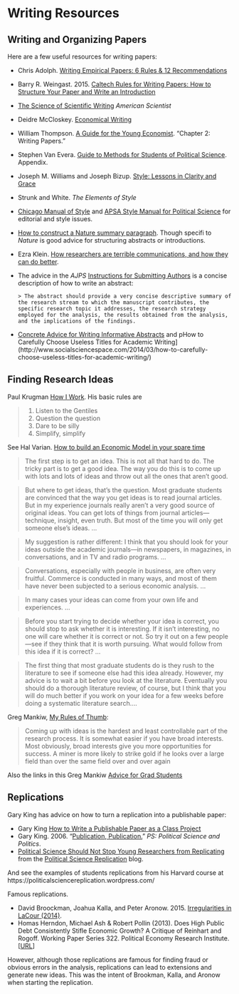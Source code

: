 # Writing Resources

## Writing and Organizing Papers

Here are a few useful resources for writing papers:

- Chris Adolph. [Writing Empirical Papers: 6 Rules & 12 Recommendations](http://faculty.washington.edu/cadolph/503/papers.pdf)
- Barry R. Weingast. 2015. [Caltech Rules for Writing Papers: How to Structure Your Paper and Write an Introduction](https://web.stanford.edu/group/mcnollgast/cgi-bin/wordpress/wp-content/uploads/2013/10/CALTECH.RUL_..pdf)
- [The Science of Scientific Writing](http://www.americanscientist.org/issues/id.877,y.0,no.,content.true,page.1,css.print/issue.aspx) *American Scientist*
- Deidre McCloskey. [Economical Writing](http://www.amazon.com/Economical-Writing-Deirdre-McCloskey/dp/1577660633/)
- William Thompson. [A Guide for the Young Economist](http://www.amazon.com/Guide-Young-Economist-MIT-Press/dp/026251589X). "Chapter 2: Writing Papers."
- Stephen Van Evera. [Guide to Methods for Students of Political Science](http://www.amazon.com/Guide-Methods-Students-Political-Science/dp/080148457X). Appendix.
- Joseph M. Williams and Joseph Bizup. [Style: Lessons in Clarity and Grace](http://www.amazon.com/dp/0321898680/)
- Strunk and White. *The Elements of Style*
- [Chicago Manual of Style](http://www.chicagomanualofstyle.org/) and [APSA Style Manual for Political Science](http://www.apsanet.org/Portals/54/APSA%20Files/publications/APSAStyleManual2006.pdf) for editorial and style issues.
- [How to construct a Nature summary paragraph](http://www.nature.com/nature/authors/gta/Letter_bold_para.doc). Though specifi to *Nature* is good advice for structuring abstracts or introductions.
- Ezra Klein. [How researchers are terrible communications, and how they can do better](http://chrisblattman.com/2015/11/05/ezra-klein-how-researchers-are-terrible-communicators-and-how-they-can-do-better/).
- The advice in the *AJPS* [Instructions for Submitting Authors](http://ajps.org/guidelines-for-manuscripts/) is a concise description of how to write an abstract:

      > The abstract should provide a very concise descriptive summary of the research stream to which the manuscript contributes, the specific research topic it addresses, the research strategy employed for the analysis, the results obtained from the analysis, and the implications of the findings.

- [Concrete Advice for Writing Informative Abstracts](http://connection.sagepub.com/blog/sage-connection/2014/05/15/concrete-advice-for-writing-informative-abstracts/) and pHow to Carefully Choose Useless Titles for Academic Writing](http://www.socialsciencespace.com/2014/03/how-to-carefully-choose-useless-titles-for-academic-writing/)


## Finding Research Ideas

Paul Krugman [How I Work](http://web.mit.edu/krugman/www/howiwork.html). His basic rules are

> 1. Listen to the Gentiles
> 2. Question the question
> 3. Dare to be silly
> 4. Simplify, simplify

See Hal Varian. [How to build an Economic Model in your spare time](http://people.ischool.berkeley.edu/~hal/Papers/how.pdf)

> The first step is to get an idea. This is not all that hard to do. The tricky part is to get
a good idea. The way you do this is to come up with lots and lots of ideas and throw out
all the ones that aren’t good.

> But where to get ideas, that’s the question. Most graduate students are convinced
that the way you get ideas is to read journal articles. But in my experience journals
really aren’t a very good source of original ideas. You can get lots of things from journal
articles—technique, insight, even truth. But most of the time you will only get someone
else’s ideas. ...

> My suggestion is rather different: I think that you should look for your ideas outside
the academic journals—in newspapers, in magazines, in conversations, and in TV and
radio programs. ...

> Conversations, especially with people in business, are often very fruitful. Commerce
is conducted in many ways, and most of them have never been subjected to a serious
economic analysis. ...

> In many cases your ideas can come from your own life and experiences. ...

> Before you start trying to decide whether your idea is correct, you should stop to ask
whether it is interesting. If it isn’t interesting, no one will care whether it is correct or not.
So try it out on a few people—see if they think that it is worth pursuing. What would
follow from this idea if it is correct? ...

> The first thing that most graduate students do is they rush to the literature to see if
someone else had this idea already. However, my advice is to wait a bit before you look
at the literature. Eventually you should do a thorough literature review, of course, but I
think that you will do much better if you work on your idea for a few weeks before doing
a systematic literature search....

Greg Mankiw, [My Rules of Thumb](http://faculty.som.yale.edu/jameschoi/mankiw_tips.pdf):

> Coming up with ideas is the hardest and least controllable
> part of the research process. It is somewhat easier if you have
> broad interests. Most obviously, broad interests give you more
> opportunities for success. A miner is more likely to strike gold if
> he looks over a large field than over the same field over and
> over again

Also the links in this Greg Mankiw [Advice for Grad Students](http://gregmankiw.blogspot.com/2006/05/advice-for-grad-students.html)

## Replications

Gary King has advice on how to turn a replication into a publishable paper:

- Gary King [How to Write a Publishable Paper as a Class Project](http://gking.harvard.edu/papers)
- Gary King. 2006. "[Publication, Publication.](http://gking.harvard.edu/files/abs/paperspub-abs.shtml)" *PS: Political Science and Politics*.
- [Political Science Should Not Stop Young Researchers from Replicating](https://politicalsciencereplication.wordpress.com/2015/06/15/political-science-should-not-stop-young-researchers-from-replicating/) from the [Political Science Replication](https://politicalsciencereplication.wordpress.com) blog.

And see the examples of students replications from his Harvard course at https://politicalsciencereplication.wordpress.com/

Famous replications.

- David Broockman, Joahua Kalla, and Peter Aronow. 2015. [Irregularities in LaCour (2014)](http://stanford.edu/~dbroock/broockman_kalla_aronow_lg_irregularities.pdf).
- Homas Herndon, Michael Ash & Robert Pollin (2013). Does High Public Debt Consistently Stifle Economic Growth? A Critique of Reinhart and Rogoff. Working Paper Series 322. Political Economy Research Institute. [[URL](http://www.peri.umass.edu/236/hash/31e2ff374b6377b2ddec04deaa6388b1/publication/566/)]

However, although those replications are famous for finding fraud or obvious errors in the analysis, replications can lead to extensions and generate new ideas. This was the intent of Brookman, Kalla, and Aronow when starting the replication.
